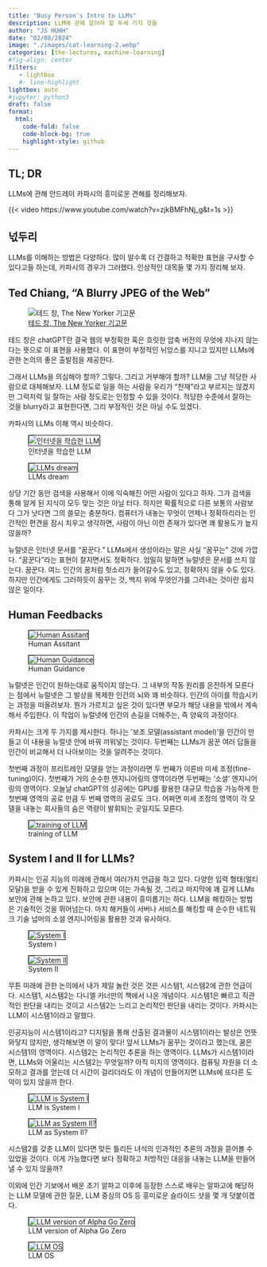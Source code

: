 ```yaml
---
title: "Busy Person's Intro to LLMs" 
description: LLM에 관해 알아야 할 두세 가지 것들 
author: "JS HUHH"
date: "02/08/2024"
image: "./images/cat-learning-2.webp"
categories: [the-lectures, machine-learning]
#fig-align: center
filters:
   - lightbox
   #- line-highlight
lightbox: auto
#jupyter: python3
draft: false
format:
  html:
    code-fold: false
    code-block-bg: true
    highlight-style: github
---
```


## TL; DR
LLMs에 관해 안드레이 카파시의 흥미로운 견해를 정리해보자. 

{{< video https://www.youtube.com/watch?v=zjkBMFhNj_g&t=1s >}}

## 넋두리 

LLMs를 이해하는 방법은 다양하다. 많이 알수록 더 간결하고 적확한 표현을 구사할 수 있다고들 하는데, 카파시의 경우가 그러했다. 인상적인 대목들 몇 가지 정리해 보자.

## Ted Chiang, "A Blurry JPEG of the Web"

::: {layout="[-2, 5, -2]"}
![[테드 창, The New Yorker 기고문](https://www.newyorker.com/tech/annals-of-technology/chatgpt-is-a-blurry-jpeg-of-the-web)](https://media.newyorker.com/photos/63e43df04138f62754b70bc1/1:1/w_571,h_571,c_limit/Chiang_final.gif)
:::

테드 창은 chatGPT란 결국 웹의 부정확한 혹은 흐릿한 압축 버전의 무엇에 지나지 않는다는 뜻으로 이 표현을 사용했다. 이 표현이 부정적인 뉘앙스를 지니고 있지만 LLMs에 관한 논의의 좋은 출발점을 제공한다. 

그래서 LLMs을 의심해야 할까? 그렇다. 그리고 거부해야 할까? LLM을 그냥 적당한 사람으로 대체해보자. LLM 정도로 일을 하는 사람을 우리가 "천재"라고 부르지는 않겠지만 그럭저럭 일 잘하는 사람 정도로는 인정할 수 있을 것이다. 적당한 수준에서 잘하는 것을 blurry라고 표현한다면, 그리 부정적인 것은 아닐 수도 있겠다. 

카파시의 LLMs 이해 역시 비슷하다. 

::: {layout="[[5, -1, 5]]"}
![인터넷을 학습한 LLM](./images/karpathy/karpathy-1.jpeg){ style="border: 1px solid #000;" }

![LLMs dream](./images/karpathy/karpathy-2.jpeg){ style="border: 1px solid #000;" }
:::

상당 기간 동안 검색을 사용해서 이에 익숙해진 어떤 사람이 있다고 하자. 그가 검색을 통해 알게 된 지식이 모두 맞는 것은 아닐 터다. 하지만 확률적으로 다른 보통의 사람보다 그가 낫다면 그의 쓸모는 충분하다. 컴퓨터가 내놓는 무엇이 언제나 정확하리라는 인간적인 편견을 잠시 치우고 생각하면, 사람이 아닌 이런 존재가 있다면 꽤 활용도가 높지 않을까? 

뉴럴넷은 인터넷 문서를 "꿈꾼다." LLMs에서 생성이라는 말은 사실 "꿈꾸는" 것에 가깝다. "꿈꾼다"라는 표현이 찰지면서도 정확하다. 엄밀히 말하면 뉴럴넷은 문서를 쓰지 않는다. 꿈꾼다. 여느 인간의 꿈처럼 헛소리가 들어갈수도 있고, 정확하지 않을 수도 있다. 하지만 인간에게도 그러하듯이 꿈꾸는 것, 백지 위에 무엇인가를 그려내는 것이란 쉽지 않은 일이다. 

## Human Feedbacks

::: {layout="[[5,-1,5]]"}
![Human Assitant](./images/karpathy/karpathy-3.jpeg){ style="border: 1px solid #000;" }

![Human Guidance](./images/karpathy/karpathy-4.jpeg){ style="border: 1px solid #000;" }
:::

뉴럴넷은 인간이 원하는대로 움직이지 않는다. 그 내부의 작동 원리를 온전하게 모른다는 점에서 뉴럴넷은 그 발상을 복제한 인간의 뇌와 꽤 비슷하다. 인간의 아이를 학습시키는 과정을 떠올려보자. 뭔가 가르치고 싶은 것이 있다면 부모가 해당 내용을 밖에서 계속해서 주입한다. 이 작업이 뉴럴넷에 인간의 손길을 더해주는, 즉 양육의 과정이다. 

카파시는 크게 두 가지를 제시한다. 하나는 '보조 모델(assistant model)'을 인간이 만들고 이 내용을 뉴럴넷 안에 바꿔 끼워넣는 것이다. 두번째는 LLMs가 꿈꾼 여러 답들을 인간이 비교해서 더 나아보이는 것을 알려주는 것이다.

첫번째 과정이 프리트레인 모델을 얻는 과정이라면 두 번째가 이른바 미세 조정(fine-tuning)이다. 첫번째가 거의 순수한 엔지니어링의 영역이라면 두번째는 '소셜' 엔지니어링의 영역이다. 오늘날 chatGPT의 성공에는 GPU를 활용한 대규모 학습을 가능하게 한 첫번째 영역의 공로 만큼 두 번째 영역의 공로도 크다. 어쩌면 미세 조정의 영역이 각 모델을 내놓는 회사들의 숨은 역량이 발휘되는 곳일지도 모른다. 

::: {layout="[[-1,5,-1]]"}
![training of LLM](./images/karpathy/karpathy-6.jpeg){ style="border: 1px solid #000;" }
:::

## System I and II for LLMs?

카파시는 인공 지능의 미래에 관해서 여러가지 언급을 하고 있다. 다양한 입력 형태(멀티모달)을 받을 수 있게 진화하고 있으며 이는 가속될 것, 그리고 마지막에 꽤 길게 LLMs 보안에 관해 논하고 있다. 보안에 관한 내용이 흥미롭기는 하다. LLM을 해킹하는 방법은 기술적인 것을 뛰어넘는다. 마치 해커들이 서버나 서비스를 해킹할 때 순수한 네트워크 기술 넘머의 소셜 엔지니어링을 활용한 것과 유사하다. 

::: {layout="[[5,-1,5]]"}
![System I](./images/karpathy/karpathy-7.jpeg){ style="border: 1px solid #000;" }

![System II](./images/karpathy/karpathy-10.jpeg){ style="border: 1px solid #000;" }
:::

무튼 미래에 관한 논의에서 내가 제일 놀란 것은 것은 시스템1, 시스템2에 관한 언급이다. 시스템1, 시스템2는 다니엘 카너만의 책에서 나온 개념이다. 시스템1은 빠르고 직관적인 판단을 내리는 것이고 시스템2는 느리고 논리적인 판단을 내리는 것이다. 카파시는 LLM이 시스템1이라고 말했다.

인공지능이 시스템1이라고? 디지털을 통해 산출된 결과물이 시스템1이라는 발상은 언뜻 와닿지 않지만, 생각해보면 이 말이 맞다! 앞서 LLMs가 꿈꾸는 것이라고 했는데, 꿈은 시스템1의 영역이다. 시스템2는 논리적인 추론을 하는 영역이다. LLMs가 시스템1이라면, LLMs와 어울리는 시스템2는 무엇일까? 아직 미지의 영역이다. 컴퓨팅 자원을 더 소모하고 결과를 얻는데 더 시간이 걸리더라도 이 개념이 만들어지면 LLMs에 또다른 도약이 있지 않을까 한다. 

::: {layout="[[5,-1,5]]"}
![LLM is System I](./images/karpathy/karpathy-9.jpeg){ style="border: 1px solid #000;" }

![LLM as System II?](./images/karpathy/karpathy-8.jpeg){ style="border: 1px solid #000;" }
:::

시스템2를 갖춘 LLM이 있다면 맞든 틀리든 녀석의 인과적인 추론의 과정을 뜯어볼 수 있었을 것이다. 이게 가능했다면 보다 정확하고 처방적인 대응을 내놓는 LLM을 만들어 낼 수 있지 않을까?

이외에 인간 기보에서 배운 초기 알파고 이후에 등장한 스스로 배우는 알파고에 해당하는 LLM 모델에 관한 질문, LLM 중심의 OS 등 흥미로운 슬라이드 샷을 몇 개 덧붙이겠다. 

::: {layout="[[5,-1,5]]"}
![LLM version of Alpha Go Zero](./images/karpathy/karpathy-11.jpeg){ style="border: 1px solid #000;" }

![LLM OS](./images/karpathy/karpathy-12.jpeg){ style="border: 1px solid #000;" }
:::

